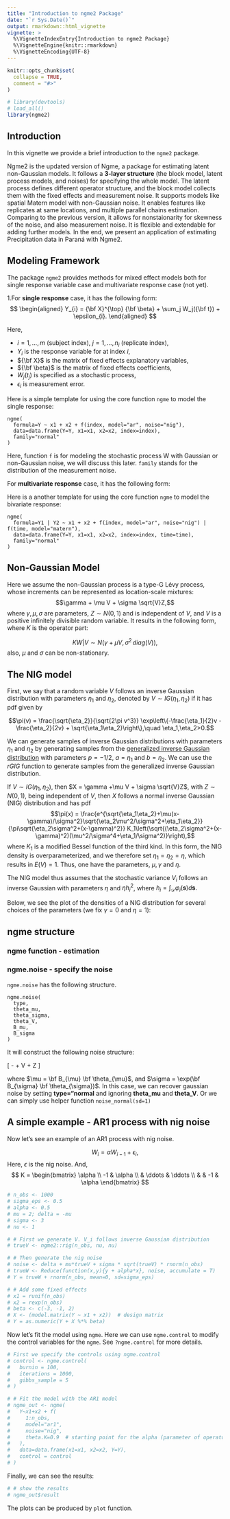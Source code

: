 ```yaml
---
title: "Introduction to ngme2 Package"
date: "`r Sys.Date()`"
output: rmarkdown::html_vignette
vignette: >
  %\VignetteIndexEntry{Introduction to ngme2 Package}
  %\VignetteEngine{knitr::rmarkdown}
  %\VignetteEncoding{UTF-8}
---
```


```r
knitr::opts_chunk$set(
  collapse = TRUE,
  comment = "#>"
)

# library(devtools)
# load_all()
library(ngme2)
```

## Introduction

In this vignette we provide a brief introduction to the `ngme2` package.

Ngme2 is the updated version of Ngme, a package for estimating latent non-Gaussian models.
It follows a **3-layer structure** (the block model, latent process models, and noises) for specifying the whole model.
The latent process defines different operator structure, and the block model collects them with the fixed effects and measurement noise.
It supports models like spatial Matern model with non-Gaussian noise.
It enables features like replicates at same locations, and multiple parallel chains estimation.
Comparing to the previous version, it allows for nonstaionarity for skewness of the noise, and also measurement noise.
It is flexible and extendable for adding further models.
In the end, we present an application of estimating Precipitation data in Paraná with Ngme2.

## Modeling Framework

The package `ngme2` provides methods for mixed effect models both for single response
variable case and multivariate response case (not yet).

1.For **single response** case, it has the following form:
$$
\begin{aligned}
Y_{i} = {\bf X}^{\top} {\bf \beta} + \sum_j W_j({\bf t}) + \epsilon_{i}.
\end{aligned}
$$

Here,

- $i = 1, \ldots, m$ (subject index), $j = 1, \ldots, n_i$ (replicate index),
- $Y_i$ is the response variable for at index $i$,
- ${\bf X}$ is the matrix of fixed effects explanatory variables,
- ${\bf \beta}$ is the matrix of fixed effects coefficients,
- $W_j(t_j)$ is specified as a stochastic process,
- $\epsilon_{i}$ is measurement error.

Here is a simple template for using the core function `ngme` to model the single response:

    ngme(
      formula=Y ~ x1 + x2 + f(index, model="ar", noise="nig"),
      data=data.frame(Y=Y, x1=x1, x2=x2, index=index),
      family="normal"
    )

Here, function `f` is for modeling the stochastic process W with Gaussian or non-Gaussian noise,
we will discuss this later.
`family` stands for the distribution of the measurement noise.

For **multivariate response** case, it has the following form:

Here is a another template for using the core function `ngme` to model the bivariate response:

    ngme(
      formula=Y1 | Y2 ~ x1 + x2 + f(index, model="ar", noise="nig") | f(time, model="matern"),
      data=data.frame(Y=Y, x1=x1, x2=x2, index=index, time=time),
      family="normal"
    )

## Non-Gaussian Model

Here we assume the non-Gaussian process is a type-G Lévy process,
whose increments can be represented as location-scale mixtures:
$$\gamma + \mu V + \sigma \sqrt{V}Z,$$
where $\gamma, \mu, \sigma$ are parameters, $Z\sim N(0,1)$ and is independent of $V$, and $V$ is a positive infinitely divisible random variable.
It results in the following form, where $K$ is the operator part:

$$
KW|V \sim N(\gamma + \mu V, \sigma^2 \, diag(V)),
$$
also, $\mu$ and $\sigma$ can be non-stationary.

## The NIG model

First, we say that a random variable $V$ follows an inverse Gaussian distribution with parameters
$\eta_1$ and $\eta_2$, denoted by $V\sim IG(\eta_1,\eta_2)$ if it has pdf given by

$$\pi(v) = \frac{\sqrt{\eta_2}}{\sqrt{2\pi v^3}} \exp\left\{-\frac{\eta_1}{2}v - \frac{\eta_2}{2v} + \sqrt{\eta_1\eta_2}\right\},\quad \eta_1,\eta_2>0.$$

We can generate samples of inverse Gaussian distributions with parameters $\eta_1$ and $\eta_2$ by generating samples from the [generalized inverse Gaussian distribution](https://en.wikipedia.org/wiki/Generalized_inverse_Gaussian_distribution) with parameters $p=-1/2$, $a=\eta_1$ and $b=\eta_2$. We can use the *rGIG* function to generate samples from the generalized inverse Gaussian distribution.

If $V\sim IG(\eta_1,\eta_2)$, then $X = \gamma +\mu V + \sigma \sqrt{V}Z$, with $Z\sim N(0,1)$, being independent of $V$, then $X$ follows a normal inverse Gaussian (NIG) distribution and has pdf
$$\pi(x) = \frac{e^{\sqrt{\eta_1\eta_2}+\mu(x-\gamma)/\sigma^2}\sqrt{\eta_2\mu^2/\sigma^2+\eta_1\eta_2}}{\pi\sqrt{\eta_2\sigma^2+(x-\gamma)^2}} K_1\left(\sqrt{(\eta_2\sigma^2+(x-\gamma)^2)(\mu^2/\sigma^4+\eta_1/\sigma^2)}\right),$$
where $K_1$ is a modified Bessel function of the third kind. In this form, the NIG density is overparameterized, and we therefore set $\eta_1=\eta_2=\eta$, which results in $E(V)=1$. Thus, one have the parameters, $\mu, \gamma$ and $\eta$.

The NIG model thus assumes that the stochastic variance $V_i$ follows an inverse Gaussian with parameters $\eta$ and $\eta h_i^2$, where $h_i = \int_{\mathcal{D}} \varphi_i(\mathbf{s}) d\mathbf{s}.$

Below, we see the plot of the densities of a NIG distribution for several choices of the parameters (we fix $\gamma=0$ and $\eta=1$):

## ngme structure

### ngme function - estimation

### ngme.noise - specify the noise

`ngme.noise` has the following structure.

```
ngme.noise(
  type,
  theta_mu,
  theta_sigma,
  theta_V,
  B_mu,
  B_sigma
)
```
It will construct the following noise structure:

\[
  - \mathbf{\mu} + \mathbf{\mu} V + \mathbf{\sigma} \sqrt{V} Z
\]

where $\mu = \bf B_{\mu} \bf \theta_{\mu}$, and $\sigma = \exp(\bf B_{\sigma} \bf \theta_{\sigma})$.
In this case, we can recover gaussian noise by setting **type="normal** and ignoring **theta_mu** and **theta_V**.
Or we can simply use helper function `noise_normal(sd=1)`

## A simple example - AR1 process with nig noise

Now let's see an example of an AR1 process with nig noise.

$$
W_i = \alpha W_{i-1} + \epsilon_i,
$$
Here, $\epsilon$ is the nig noise. And,
$$
K =
  \begin{bmatrix}
    \alpha \\
    -1 &  \alpha \\
    & \ddots & \ddots \\
    & & -1 &  \alpha
  \end{bmatrix}
$$

```r
# n_obs <- 1000
# sigma_eps <- 0.5
# alpha <- 0.5
# mu = 2; delta = -mu
# sigma <- 3
# nu <- 1

# # First we generate V. V_i follows inverse Gaussian distribution
# trueV <- ngme2::rig(n_obs, nu, nu)

# # Then generate the nig noise
# noise <- delta + mu*trueV + sigma * sqrt(trueV) * rnorm(n_obs)
# trueW <- Reduce(function(x,y){y + alpha*x}, noise, accumulate = T)
# Y = trueW + rnorm(n_obs, mean=0, sd=sigma_eps)

# # Add some fixed effects
# x1 = runif(n_obs)
# x2 = rexp(n_obs)
# beta <- c(-3, -1, 2)
# X <- (model.matrix(Y ~ x1 + x2))  # design matrix
# Y = as.numeric(Y + X %*% beta)
```

Now let's fit the model using `ngme`. Here we can use `ngme.control` to modify the
control variables for the `ngme`. See `?ngme.control` for more details.

```r
# First we specify the controls using ngme.control
# control <- ngme.control(
#   burnin = 100,
#   iterations = 1000,
#   gibbs_sample = 5
# )

# # Fit the model with the AR1 model
# ngme_out <- ngme(
#   Y~x1+x2 + f(
#     1:n_obs,
#     model="ar1",
#     noise="nig",
#     theta.K=0.9  # starting point for the alpha (parameter of operator)
#   ),
#   data=data.frame(x1=x1, x2=x2, Y=Y),
#   control = control
# )
```

Finally, we can see the results:

```r
# # show the results
# ngme_out$result
```

The plots can be produced by `plot` function.


